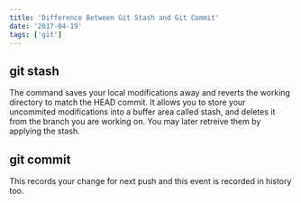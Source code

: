 ```yaml
---
title: 'Difference Between Git Stash and Git Commit'
date: '2017-04-19'
tags: ['git']
---
```


## git stash

The command saves your local modifications away and reverts the working directory to match the HEAD commit. It allows you to store your uncommited modifications into a buffer area called stash, and deletes it from the branch you are working on. You may later retreive them by applying the stash.

## git commit

This records your change for next push and this event is recorded in history too.
